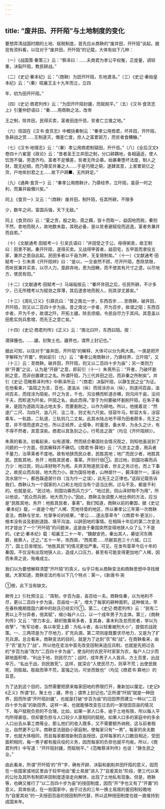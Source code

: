 ```yaml
---
---
---
```

title: “废井田、开阡陌”与土地制度的变化
---



要想弄清战国时期的土地、赋税制度，首先应从商鞅的“废井田，开阡陌”谈起。据现有资料看，以往对于“废井田，开阡陌”的记载，大体有如下几种：

（一）《战国策·秦策三》云：“蔡泽曰：……夫商君为孝公平权衡，正度量，调轻重，决裂阡陌，教民耕战。”

（二）《史记·秦本纪》云：“（商鞅）为田开阡陌，东地渡洛。”（三）《史记·秦始皇本纪》云：“（秦）昭襄王主十九年而立，立四

年，初为田开阡陌。”

（四）《史记·商君列传》云：“为田开阡陌封疆，而赋税平。”（五）《汉书·食货志上》引董仲舒语曰：“秦……用商鞅之法，改帝

王之制，除井田，民得买卖，富者田连仟佰，贫者亡立锥之地。”

（六）班固在《汉书·食货志》中概括秦制云：“秦孝公用商君，坏井田，开阡陌，急耕战之赏……王制遂灭，僭差亡度，庶人之富累钜万，而贫者食糟糠。”

（七）《汉书·地理志》云：“（秦）孝公用商君制辕田，开仟佰。”（八）《全后汉文》卷四十六崔寔《政论》云：“昔者圣王立井田之制，分口耕耦地，各相逼适，使人饥饱不偏，劳逸齐均，富者不足僭差，贫者无所企慕。始暴秦堕坏法度，制人之财，既无纪纲，而乃尊奖并兼之人……于是巧猾之萌，遂肆其意，上家累钜亿之货，户地侔封君之土……故下户踦■，无所跱足。”

（九）《通典·食货一》云：“秦孝公用商鞅计，乃隳经界，立阡陌，虽获一时之利，而兼并踰僭兴矣。”

同上《食货一》又云：“（商鞅）废并田，制阡陌，任其所耕，不限多

少，数年之间，富国兵强，天下无敌。”

同上《食货四》云：“夏之贡，殷之助，周之藉，皆十而取一，益因地而税，秦则不然，舍地而税人，故地数末盈，其税必备，是以贫者避赋役而逃逸，富者务兼并而自若。”

（十）《文献通考·田赋考一》引吴氏语曰：“井田受之于公，毋得粥卖，故王制曰：田里不粥。秦开阡陌，遂得买卖。又战得甲首者，益田宅，五甲首而隶役五家，兼并之患自此起。民田多者以千亩为畔，无复限制矣。”（十一）《文献通考·田赋考一》引朱熹《开阡陌辨》曰：“是以，一旦奋然不顾，尽开阡陌，悉除禁限，而听民兼并买卖，以尽人力，垦辟弃地，悉为田畴，而不使其有尺寸之遗，以尽地方，使民有田。”

（十二）《文献通考·田赋考一》马端临按云：“秦坏井田之后，任民所耕，不计多少，已无所稽考以为赋敛之厚薄，其后遂舍地而税人，则其谬尤甚矣。”

（十三）《周礼订义》引薛氏曰：“昔之南北一步，东西百步……至商鞅，破井田，开阡陌，则又以二百四十步为亩。昔之南北一步者，开为百步，故谓之陌；东西百步者，开为千步，故谓之阡。开拓土疆，除去烦细，令民自尽力于其间。其意盖以田愈实则兵愈增，而先王之意亡矣。”

（十四）《史记·商君列传》《正义》云：“南北曰阡，东西曰陌。按：

谓驿塍也。……疆，封聚土也，疆界也，谓界上封记也。”

据此可知，以往对于“废井田，开阡陌”的解释，大体可以分为两大类。一类是把开字解释为“开置”，例如前引（九）云：“秦孝公用商鞅计，乃隳经界，立阡陌”，又（十三）云：至商鞅，破井田，开阡陌，则又以二百四十步为亩”；另一类则力排“开置”之议，认为是“开辟”之意，即前引（十一）朱熹所云：“开者，乃破坏剗削之意，而非创置建立之名。所谓阡陌，乃三代井田之旧，而非秦之所制矣”。并引《史记·范睢蔡泽列传》中蔡泽所云：“（商君）决裂阡陌，以静生民之业”为证。在他看来，“盖陌之为言，百也，遂洫从（纵）而径涂亦从（纵），则遂间百亩，洫间百夫，而径涂为陌矣。阡之为言，千也，沟浍横而畛道亦横，则沟间千亩，浍间千夫，而畛道为阡矣。阡陌之名，由此而得。”至于为何要破坏剗削阡陌，在朱子看来，是因为道路沟洫占地太多，而要剗削之，以作为耕地。所以，他接着说：“然遂广二尺、沟四尺、洫八尺、浍二寻，则丈有六尺矣。径容牛马，畛容大车，涂容乘车，一轨路，二轨道，三轨则几二丈矣。此其水陆占地不得为田者颇多，先王之意，非不惜而虚弃之也，所以正经界，止侵争，时蓄泄，备水旱，为永久之计，有不得不然者，其意深矣。商君以其急刻之心，行苟且之政”（均见《开阡陌辨》）。

朱熹的看法，初看起来，似有道理，然而结合秦国社会情况观之，则知他虽说到了问题的一个方面，但其解释并不确切。《商君书·算地》云：“凡世主之患，用兵者不量力，治草莱者不度地。故有地狭而民众者，民胜其地；地广而民少者，地胜其民。民胜其地，务开；地胜其民者，事莱。开则行倍①。民过地，则国功寡而兵力少：地过民，则山泽财物不为用。夫弃天物遂民淫者，世主之务过也，而上下事之，故民众而兵弱，地大而力小。故为国任地者，山林居什一，薮泽居什一，溪谷流水居什一，都邑蹊道居什四（当为什一之误），此先王之正律也。”这段记载告诉我们，商鞅认为一个国家的人口和土地应当有个适当比例，过与不及，都是不利的。也就是说，“民过地，则国功寡而兵力少”，“地过民，则山泽财物不为用”，所以他说，“民众而兵弱，地大而力小。”因此，商鞅主张调整人地比例的方法，应当是“民胜其地，务开：地胜其民者，事莱”。我们知道，商鞅以前的秦国，据《史记·秦本纪》载，一直是个地广人稀、荒地待垦的地区，所以秦孝公三年第一次商鞅变法，商鞅与甘龙、杜挚争论的结果，“孝公……遂出垦草令”（《商君书·更法》），根本没有谈及剗削道路、填平沟洫、以辟田地的事情。在相隔十年后的第二次变法时才提出了一个“开阡陌”的问题来，这是由于秦国突然变得地狭人众了么？不是的。《史记·秦本纪》载：昭襄王二十一年，“魏献安邑，秦出其人，募徒河东赐爵，赦罪人，迁之。”五十一年，攻西周，“西周君……尽献其邑三十六城，口三万”，国土日渐增加，“地胜其民”的情况更加严重。可见，在发布垦草今后十年的秦国，不仅没有出现地狭人众，造成人口压力，甚至有可能变得更加地广人稀，因而朱熹之说，殆难成立。

我们以为要想解释清楚“开阡陌”的真义，似乎只有从商鞅变法和商鞅思想中寻找根据。大家知道，商鞅变法约有以下几个特点：第一，《新唐书·突

①按，此下当有缺文。

厥传上》引杜预注云：“周制，步百为亩，亩百给一夫。商鞅佐秦，以为地利不尽，更以二百四十步为亩，百亩给一夫”，增大了每家的耕种面积。这种做法，早在春秋晚期晋国六卿中的赵氏已经实行①。第二，《史记·商君列传》云：“民有二男以上不分异者，倍其赋”，缩小每户人口，以一个成年男子为主体。第三，《商鞅列传》又云：“僇力本业，耕织致粟帛多者，复其身。事末利及怠而贫者，举以为收孥”，“有军功者，各以率受上爵：为私斗者，各以轻重被刑大小”，提倡农战政策。一、三两项是为了尽地力，扩充兵源。第二项则是既要求尽地力，又是为了扩充兵源。总合看来，商鞅变法的目的，就是为了达到“农”和“战”。在商鞅看来，由于“农”是为了“战”，所以他在变法中首先改变田制来适应兵制，也就是先把过去的“步百为亩”改为“二百四十步为亩”，使当时的农民平时家家为农，每户人口少而耕地面积增，“利出于地，则民尽力”；战时，成年男子人人皆兵，方土百里，出战卒万，“名出于战，则民致死”。这样，就深合“入使民尽力，则草不荒；出使民致死，则胜敌。胜敌而草不荒，富强之功，可坐而致也”（均见《商君书·算地》）的旨意。

为了达到这个目的，当然需要把原来每家田地的界限打开，重新加以厘定。《史记》《正义》所谓“封，聚土也；疆，界也；谓界上封记也。”正所谓“阡陌”就是一种田界，因而所谓“开阡陌封疆”，也就是打破“步百为亩”的旧田界而建立一种以“二百四十步为亩”的新田界。这样一来，也就能够改变在过去的一家授田百亩的情况下，每户赋税负担的不合理。比如，如果一家人口多，由于土地有限，所以每人平均所得甚低，但却要负担与人口较少人家相同的赋税。如果人口多的家庭中的多余人口出去从事工商等业，那么他们的收入既多，又不需要额外纳税，这与前者相比，自然更不公平。商鞅变法鼓励小家庭制，使每家只有“一男”，每家的余夫数字，也就大体相同，而且每家都按新制百亩授田，这样每家的人口数目相近，受田面积相同，每一男子都有服兵役的义务，因而每家的负担也就平均矣。所以，《商君列传》中写道：“开阡陌封疆，而赋税平。”《范睢蔡泽列传》也说：“静生民之业。”

由此看来，所谓“开阡陌’的“开”字，确有开辟、决裂和剗削井田阡陌的意义，因而在一些国家或地区里由于较早地由“爰土易居”进入了“自爰其处”阶段，使三代以来的公社及其所有制即井田制度逐渐走向解体，出现了土地私有现象。但是，商鞅等，也确又推行了“以二百四十步为亩”的授田制度，因而“开”字也又有了“开置”的意义。具体些说，在一些国家中，由于过去的三年一换土易居的爰田制较晚地为“自爰其处”的一夫授田百亩的授田制所代替，所以这种授田制度也就一直维持到成国末年。